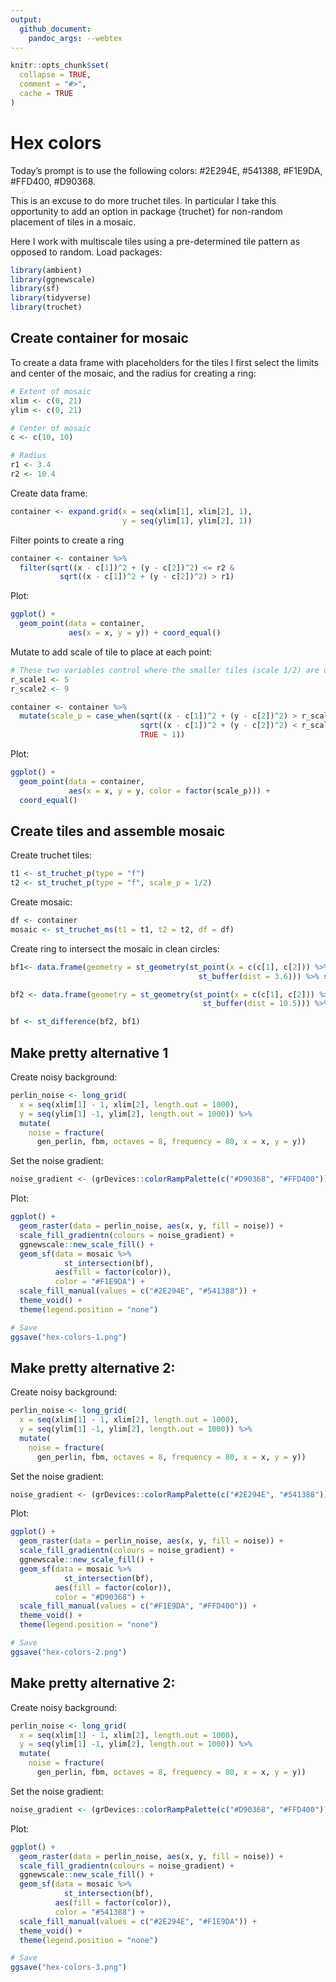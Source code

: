 ```yaml
---
output:
  github_document:
    pandoc_args: --webtex
---
```


<!-- README.md is generated from README.Rmd. Please edit that file -->

```r
knitr::opts_chunk$set(
  collapse = TRUE,
  comment = "#>",
  cache = TRUE
)
```

# Hex colors

<!-- badges: start -->
<!-- badges: end -->

Today's prompt is to use the following colors: #2E294E, #541388, #F1E9DA, #FFD400, #D90368.

This is an excuse to do more truchet tiles. In particular I take this opportunity to add an option in package {truchet} for non-random placement of tiles in a mosaic.

Here I work with multiscale tiles using a pre-determined tile pattern as opposed to random. Load packages:
```r
library(ambient)
library(ggnewscale)
library(sf)
library(tidyverse)
library(truchet)
```

## Create container for mosaic

To create a data frame with placeholders for the tiles I first select the limits and center of the mosaic, and the radius for creating a ring:
```r
# Extent of mosaic
xlim <- c(0, 21)
ylim <- c(0, 21)

# Center of mosaic
c <- c(10, 10)

# Radius
r1 <- 3.4
r2 <- 10.4
```

Create data frame:
```r
container <- expand.grid(x = seq(xlim[1], xlim[2], 1),
                         y = seq(ylim[1], ylim[2], 1))
```

Filter points to create a ring
```r
container <- container %>%
  filter(sqrt((x - c[1])^2 + (y - c[2])^2) <= r2 & 
           sqrt((x - c[1])^2 + (y - c[2])^2) > r1)
```

Plot:
```r
ggplot() + 
  geom_point(data = container,
             aes(x = x, y = y)) + coord_equal()
```

Mutate to add scale of tile to place at each point:
```r
# These two variables control where the smaller tiles (scale 1/2) are used
r_scale1 <- 5
r_scale2 <- 9

container <- container %>%
  mutate(scale_p = case_when(sqrt((x - c[1])^2 + (y - c[2])^2) > r_scale2 ~ 1/2,
                             sqrt((x - c[1])^2 + (y - c[2])^2) < r_scale1 ~ 1/2,
                             TRUE ~ 1))
```

Plot:
```r
ggplot() + 
  geom_point(data = container,
             aes(x = x, y = y, color = factor(scale_p))) + 
  coord_equal()
```

## Create tiles and assemble mosaic

Create truchet tiles:
```r
t1 <- st_truchet_p(type = "f")
t2 <- st_truchet_p(type = "f", scale_p = 1/2)
```

Create mosaic:
```r
df <- container
mosaic <- st_truchet_ms(t1 = t1, t2 = t2, df = df)
```

Create ring to intersect the mosaic in clean circles:
```r
bf1<- data.frame(geometry = st_geometry(st_point(x = c(c[1], c[2])) %>%
                                          st_buffer(dist = 3.6))) %>% st_sf()

bf2 <- data.frame(geometry = st_geometry(st_point(x = c(c[1], c[2])) %>%
                                           st_buffer(dist = 10.5))) %>% st_sf()

bf <- st_difference(bf2, bf1)
```

## Make pretty alternative 1

Create noisy background:
```r
perlin_noise <- long_grid(
  x = seq(xlim[1] - 1, xlim[2], length.out = 1000),
  y = seq(ylim[1] -1, ylim[2], length.out = 1000)) %>%
  mutate(
    noise = fracture(
      gen_perlin, fbm, octaves = 8, frequency = 80, x = x, y = y))
```

Set the noise gradient:
```r
noise_gradient <- (grDevices::colorRampPalette(c("#D90368", "#FFD400")))(2)
```

Plot:
```r
ggplot() +
  geom_raster(data = perlin_noise, aes(x, y, fill = noise)) +
  scale_fill_gradientn(colours = noise_gradient) +
  ggnewscale::new_scale_fill() +
  geom_sf(data = mosaic %>%
            st_intersection(bf),
          aes(fill = factor(color)),
          color = "#F1E9DA") +
  scale_fill_manual(values = c("#2E294E", "#541388")) +
  theme_void() +
  theme(legend.position = "none")

# Save
ggsave("hex-colors-1.png")
```

## Make pretty alternative 2:

Create noisy background:
```r
perlin_noise <- long_grid(
  x = seq(xlim[1] - 1, xlim[2], length.out = 1000),
  y = seq(ylim[1] -1, ylim[2], length.out = 1000)) %>%
  mutate(
    noise = fracture(
      gen_perlin, fbm, octaves = 8, frequency = 80, x = x, y = y))
```

Set the noise gradient:
```r
noise_gradient <- (grDevices::colorRampPalette(c("#2E294E", "#541388")))(2)
```

Plot:
```r
ggplot() +
  geom_raster(data = perlin_noise, aes(x, y, fill = noise)) +
  scale_fill_gradientn(colours = noise_gradient) +
  ggnewscale::new_scale_fill() +
  geom_sf(data = mosaic %>%
            st_intersection(bf),
          aes(fill = factor(color)),
          color = "#D90368") +
  scale_fill_manual(values = c("#F1E9DA", "#FFD400")) +
  theme_void() +
  theme(legend.position = "none")

# Save
ggsave("hex-colors-2.png")
```

## Make pretty alternative 2:

Create noisy background:
```r
perlin_noise <- long_grid(
  x = seq(xlim[1] - 1, xlim[2], length.out = 1000),
  y = seq(ylim[1] -1, ylim[2], length.out = 1000)) %>%
  mutate(
    noise = fracture(
      gen_perlin, fbm, octaves = 8, frequency = 80, x = x, y = y))
```

Set the noise gradient:
```r
noise_gradient <- (grDevices::colorRampPalette(c("#D90368", "#FFD400")))(2)
```

Plot:
```r
ggplot() +
  geom_raster(data = perlin_noise, aes(x, y, fill = noise)) +
  scale_fill_gradientn(colours = noise_gradient) +
  ggnewscale::new_scale_fill() +
  geom_sf(data = mosaic %>%
            st_intersection(bf),
          aes(fill = factor(color)),
          color = "#541388") +
  scale_fill_manual(values = c("#2E294E", "#F1E9DA")) +
  theme_void() +
  theme(legend.position = "none")

# Save
ggsave("hex-colors-3.png")
```
